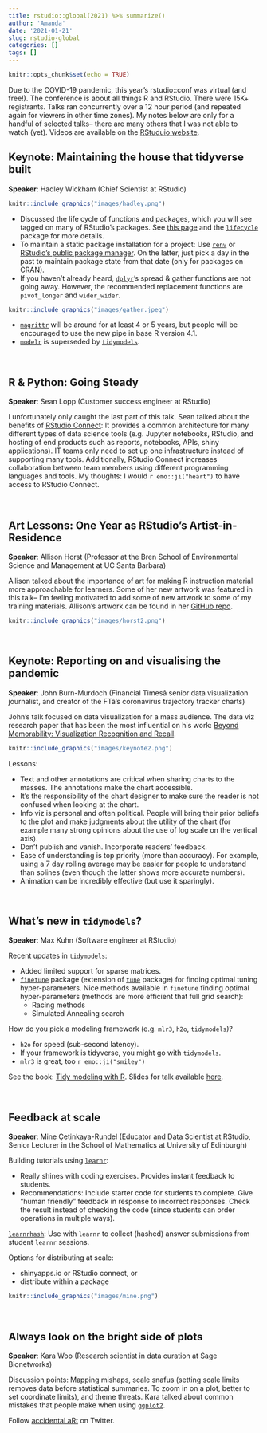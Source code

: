 ```yaml
---
title: rstudio::global(2021) %>% summarize()
author: 'Amanda'
date: '2021-01-21'
slug: rstudio-global
categories: []
tags: []
---
```


```r
knitr::opts_chunk$set(echo = TRUE)
```

Due to the COVID-19 pandemic, this year's rstudio::conf was virtual (and free!). The conference is about all things R and RStudio. There were 15K+ registrants. Talks ran concurrently over a 12 hour period (and repeated again for viewers in other time zones). My notes below are only for a handful of selected talks-- there are many others that I was not able to watch (yet). Videos are available on the [RStuduio website](https://resources.rstudio.com/resources/rstudioglobal-2021/){target="_blank"}.


## Keynote: Maintaining the house that tidyverse built

**Speaker**: Hadley Wickham (Chief Scientist at RStudio)

```r
knitr::include_graphics("images/hadley.png")
```


- Discussed the life cycle of functions and packages, which you will see tagged on many of RStudio's packages. See [this page](https://www.tidyverse.org/lifecycle/){target="_blank"} and the [`lifecycle`](https://cran.r-project.org/web/packages/lifecycle/index.html){target="_blank"} package for more details.
- To maintain a static package installation for a project: Use [`renv`](https://rstudio.github.io/renv/){target="_blank"} or [RStudio's public package manager](https://packagemanager.rstudio.com/client/#/){target="_blank"}. On the latter, just pick a day in the past to maintain package state from that date (only for packages on CRAN). 
- If you haven't already heard, [`dplyr`](https://dplyr.tidyverse.org/){target="_blank"}'s spread & gather functions are not going away. However, the recommended replacement functions are  `pivot_longer` and `wider_wider`. 


```r
knitr::include_graphics("images/gather.jpeg")
```

- [`magrittr`](https://magrittr.tidyverse.org/){target="_blank"} will be around for at least 4 or 5 years, but people will be encouraged to use the new pipe in base R version 4.1.
- [`modelr`](https://modelr.tidyverse.org/){target="_blank"} is superseded by [`tidymodels`](https://www.tidymodels.org/){target="_blank"}.


<br>

## R & Python: Going Steady

**Speaker**: Sean Lopp (Customer success engineer at RStudio)

I unfortunately only caught the last part of this talk. Sean talked about the benefits of [RStudio Connect](https://rstudio.com/products/connect/){target="_blank"}: It provides a common architecture for many different types of data science tools (e.g. Jupyter notebooks, RStudio, and hosting of end products such as reports, notebooks, APIs, shiny applications). IT teams only need to set up one infrastructure instead of supporting many tools. Additionally, RStudio Connect increases collaboration between team members using different programming languages and tools. My thoughts: I would `r emo::ji("heart")` to have access to RStudio Connect.

<br>

## Art Lessons: One Year as RStudio’s Artist-in-Residence

**Speaker**: Allison Horst (Professor at the Bren School of Environmental Science and Management at UC Santa Barbara)

Allison talked about the importance of art for making R instruction material more approachable for learners. Some of her new artwork was featured in this talk-- I'm feeling motivated to add some of new artwork to some of my training materials. Allison's artwork can be found in her [GitHub repo](https://github.com/allisonhorst/stats-illustrations){target="_blank"}.

```r
knitr::include_graphics("images/horst2.png")
```

<br>

## Keynote: Reporting on and visualising the pandemic

**Speaker**: John Burn-Murdoch (Financial Timesâ senior data visualization journalist, and creator of the FTâ's coronavirus trajectory tracker charts)

John's talk focused on data visualization for a mass audience. The data viz research paper that has been the most influential on his work: [Beyond Memorability: Visualization Recognition and Recall](https://vcg.seas.harvard.edu/files/pfister/files/infovis_submission251-camera.pdf?m=1441898216){target="_blank"}.

```r
knitr::include_graphics("images/keynote2.png")
```


Lessons: 

* Text and other annotations are critical when sharing charts to the masses. The annotations make the chart accessible.
* It's the responsibility of the chart designer to make sure the reader is not confused when looking at the chart.
* Info viz is personal and often political. People will bring their prior beliefs to the plot and make judgments about the utility of the chart (for example many strong opinions about the use of log scale on the vertical axis). 
* Don't publish and vanish. Incorporate readers' feedback.
* Ease of understanding is top priority (more than accuracy). For example, using a 7 day rolling average may be easier for people to understand than splines (even though the latter shows more accurate numbers).
* Animation can be incredibly effective (but use it sparingly).

<br>

## What's new in `tidymodels`?

**Speaker**: Max Kuhn (Software engineer at RStudio)

Recent updates in `tidymodels`: 

* Added limited support for sparse matrices.
* [`finetune`](https://cran.r-project.org/web/packages/finetune/index.html){target="_blank"} package (extension of [`tune`](https://tune.tidymodels.org/){target="_blank"} package) for finding optimal tuning hyper-parameters. Nice methods available in `finetune` finding optimal hyper-parameters (methods are more efficient that full grid search):
  * Racing methods 
  * Simulated Annealing search

How do you pick a modeling framework (e.g. `mlr3`, `h2o`, `tidymodels`)? 

* `h2o` for speed (sub-second latency). 
* If your framework is tidyverse, you might go with `tidymodels`. 
* `mlr3` is great, too `r emo::ji("smiley")`

See the book: [Tidy modeling with R](https://www.tmwr.org/){target="_blank"}. Slides for talk available [here](https://github.com/rstudio/rstudio-conf/tree/master/2021/maxkuhn){target="_blank"}.

<br>

## Feedback at scale

**Speaker**: Mine Çetinkaya-Rundel (Educator and Data Scientist at RStudio, Senior Lecturer in the School of Mathematics at University of Edinburgh)

Building tutorials using [`learnr`](https://rstudio.github.io/learnr/){target="_blank"}: 

* Really shines with coding exercises. Provides instant feedback to students. 
* Recommendations: Include starter code for students to complete. Give "human friendly" feedback in response to incorrect responses. Check the result instead of checking the code (since students can order operations in multiple ways).

[`learnrhash`](https://github.com/rundel/learnrhash/){target="_blank"}: Use with `learnr` to collect (hashed) answer submissions from student `learnr` sessions.

Options for distributing at scale:  

* shinyapps.io or RStudio connect, or  
* distribute within a package

```r
knitr::include_graphics("images/mine.png")
```


<br>

## Always look on the bright side of plots

**Speaker**: Kara Woo (Research scientist in data curation at Sage Bionetworks)

Discussion points: Mapping mishaps, scale snafus (setting scale limits removes data before statistical summaries. To zoom in on a plot, better to set coordinate limits), and theme threats. Kara talked about common mistakes that people make when using [`ggplot2`](https://ggplot2.tidyverse.org/){target="_blank"}. 

Follow [accidental aRt](https://twitter.com/accidental__aRt){target="_blank"} on Twitter.
